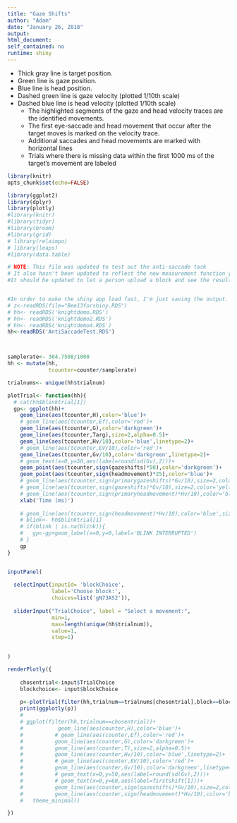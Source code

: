 ```yaml
---
title: "Gaze Shifts"
author: "Adam"
date: "January 26, 2018"
output: 
html_document: 
self_contained: no
runtime: shiny
---
```


* Thick gray line is target position.
* Green line is gaze position.
* Blue line is head position.
* Dashed green line is gaze velocity (plotted 1/10th scale)
* Dashed blue line is head velocity (plotted 1/10th scale)  
     + The highlighted segments of the gaze and head velocity traces are the identified movements.
     + The first eye-saccade and head movement that occur after the target moves is marked on the velocity trace.
     + Additional saccades and head movements are marked with horizontal lines
     + Trials where there is missing data within the first 1000 ms of the target's movement are labeled


```r
library(knitr)
opts_chunk$set(echo=FALSE)
```

```r

library(ggplot2)
library(dplyr)
library(plotly)
#library(knitr)
#library(tidyr)
#library(broom)
#library(grid)
# library(relaimpo)
# library(leaps)
#library(data.table)

# NOTE: This file was updated to test out the anti-saccade task
# It also hasn't been updated to reflect the new measurement function yet
#It should be updated to let a person upload a block and see the results: TO DO 3-28-2018



```


```R
#In order to make the shiny app load fast, I'm just saving the output. See BoostrapSaccades.Rmd for the actual analysis.
# z<-readRDS(file="Bee13forshiny.RDS")
# hh<- readRDS('knightdemo.RDS')
# hh<- readRDS('knightdemo2.RDS')
# hh<- readRDS('knightdemo4.RDS')
hh<-readRDS('AntiSaccadeTest.RDS')



samplerate<- 304.7508/1000
hh <- mutate(hh,
             tcounter=counter/samplerate)

trialnums<- unique(hh$trialnum)

plotTrial<- function(hh){
  # cat(hh$blinktrial[1])
  gp<- ggplot(hh)+
    geom_line(aes(tcounter,H),color='blue')+
    # geom_line(aes(tcounter,Ef),color='red')+
    geom_line(aes(tcounter,G),color='darkgreen')+
    geom_line(aes(tcounter,Targ),size=2,alpha=0.5)+
    geom_line(aes(tcounter,Hv/10),color='blue',linetype=2)+
    # geom_line(aes(tcounter,EV/10),color='red')+
    geom_line(aes(tcounter,Gv/10),color='darkgreen',linetype=2)+
    # geom_text(x=0,y=50,aes(label=round(sd(Gv),2)))+
    geom_point(aes(tcounter,sign(gazeshifts)*50),color='darkgreen')+
    geom_point(aes(tcounter,sign(headmovement)*25),color='blue')+
    # geom_line(aes(tcounter,sign(primarygazeshifts)*Gv/10),size=2,color='darkgreen',alpha=0.5)+
    # geom_line(aes(tcounter,sign(gazeshifts)*Gv/10),size=2,color='yellow',alpha=0.5)+
    # geom_line(aes(tcounter,sign(primaryheadmovement)*Hv/10),color='blue',size=2,alpha=0.5)+
    xlab('Time (ms)')
    
    # geom_line(aes(tcounter,sign(headmovement)*Hv/10),color='blue',size=2,alpha=0.5)+
    # blink<- hh$blinktrial[1]
    # if(blink | is.na(blink)){
    #   gp<-gp+geom_label(x=0,y=0,label='BLINK INTERRUPTED')
    # }
    gp
}


inputPanel(
  
  selectInput(inputId= 'blockChoice',
              label='Choose block:',
              choices=list('gN73AS2')),
  
  sliderInput("TrialChoice", label = "Select a movement:",
              min=1,
              max=length(unique(hh$trialnum)),
              value=1,
              step=1)
  

)

renderPlotly({
  
    chosentrial<-input$TrialChoice
    blockchoice<- input$blockChoice
    
    p<-plotTrial(filter(hh,trialnum==trialnums[chosentrial],block==blockchoice))
    print(ggplotly(p))
    # 
    # ggplot(filter(hh,trialnum==chosentrial))+
    #           geom_line(aes(counter,H),color='blue')+
    #          # geom_line(aes(counter,Ef),color='red')+
    #          geom_line(aes(counter,G),color='darkgreen')+
    #          geom_line(aes(counter,T),size=2,alpha=0.5)+
    #          geom_line(aes(counter,Hv/10),color='blue',linetype=2)+
    #          # geom_line(aes(counter,EV/10),color='red')+
    #          geom_line(aes(counter,Gv/10),color='darkgreen',linetype=2)+
    #          # geom_text(x=0,y=50,aes(label=round(sd(Gv),2)))+
    #          # geom_text(x=0,y=60,aes(label=firstshift[1]))+
    #          geom_line(aes(counter,sign(gazeshifts)*Gv/10),size=2,color='darkgreen',alpha=0.5)+
    #          geom_line(aes(counter,sign(headmovement)*Hv/10),color='blue',size=2,alpha=0.5)+
    #   theme_minimal()

})

```



